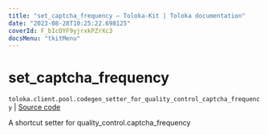 ```yaml
---
title: "set_captcha_frequency — Toloka-Kit | Toloka documentation"
date: "2023-08-28T10:25:22.698125"
coverId: F_bIcOYF9yjrxkPZrXc3
docsMenu: "tkitMenu"
---
```


# set_captcha_frequency

`toloka.client.pool.codegen_setter_for_quality_control_captcha_frequency` | [Source code](https://github.com/Toloka/toloka-kit/blob/v1.2.1/src/client/pool/__init__.py#L0)

A shortcut setter for quality_control.captcha_frequency